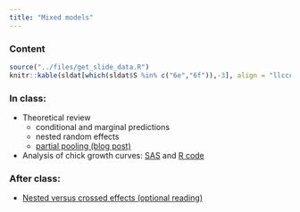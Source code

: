 ```yaml
---
title: "Mixed models"
---
```



### Content

 
```r
source("../files/get_slide_data.R")
knitr::kable(sldat[which(sldat$S %in% c("6e","6f")),-3], align = "llccccc", row.names = FALSE)
```

### In class:

- Theoretical review 
  - conditional and marginal predictions
  - nested random effects
  - [partial pooling (blog post)](https://www.tjmahr.com/plotting-partial-pooling-in-mixed-effects-models/)
- Analysis of chick growth curves: [SAS](https://raw.githubusercontent.com/lbelzile/statmod/main/code/files/60604A_random_slope.sas) and [R code](https://raw.githubusercontent.com/lbelzile/statmod/main/files/code/60604A_random_slope.R)


### After class: 

- [Nested versus crossed effects (optional reading)](https://errickson.net/stats-notes/vizrandomeffects.html)
